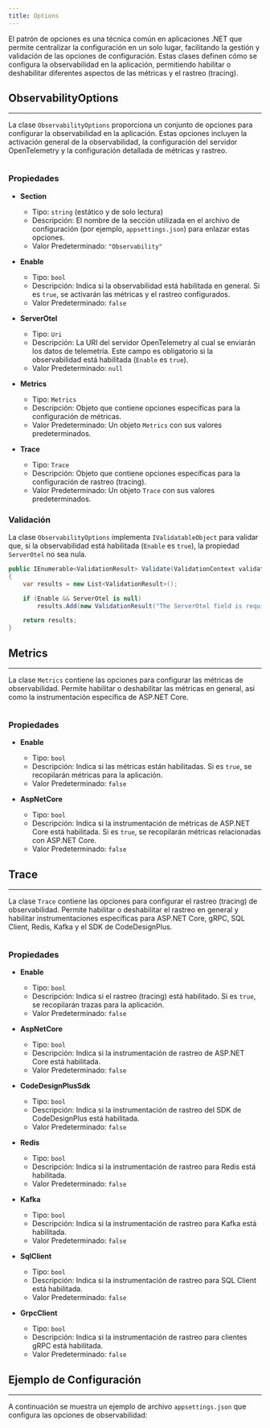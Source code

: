 ```yaml
---
title: Options
---
```



El patrón de opciones es una técnica común en aplicaciones .NET que permite centralizar la configuración en un solo lugar, facilitando la gestión y validación de las opciones de configuración. Estas clases definen cómo se configura la observabilidad en la aplicación, permitiendo habilitar o deshabilitar diferentes aspectos de las métricas y el rastreo (tracing).

## ObservabilityOptions
---

La clase `ObservabilityOptions` proporciona un conjunto de opciones para configurar la observabilidad en la aplicación. Estas opciones incluyen la activación general de la observabilidad, la configuración del servidor OpenTelemetry y la configuración detallada de métricas y rastreo.

```csharp url="packages/CodeDesignPlus.Net.Observability/src/CodeDesignPlus.Net.Observability.Abstractions/Options/ObservabilityOptions.cs"
```

### Propiedades

- **Section**
    - Tipo: `string` (estático y de solo lectura)
    - Descripción: El nombre de la sección utilizada en el archivo de configuración (por ejemplo, `appsettings.json`) para enlazar estas opciones.
    - Valor Predeterminado: `"Observability"`

- **Enable**
    - Tipo: `bool`
    - Descripción: Indica si la observabilidad está habilitada en general. Si es `true`, se activarán las métricas y el rastreo configurados.
    - Valor Predeterminado: `false`

- **ServerOtel**
    - Tipo: `Uri`
    - Descripción: La URI del servidor OpenTelemetry al cual se enviarán los datos de telemetría. Este campo es obligatorio si la observabilidad está habilitada (`Enable` es `true`).
    - Valor Predeterminado: `null`

- **Metrics**
    - Tipo: `Metrics`
    - Descripción: Objeto que contiene opciones específicas para la configuración de métricas.
    - Valor Predeterminado: Un objeto `Metrics` con sus valores predeterminados.

- **Trace**
    - Tipo: `Trace`
    - Descripción: Objeto que contiene opciones específicas para la configuración de rastreo (tracing).
    - Valor Predeterminado: Un objeto `Trace` con sus valores predeterminados.

### Validación

La clase `ObservabilityOptions` implementa `IValidatableObject` para validar que, si la observabilidad está habilitada (`Enable` es `true`), la propiedad `ServerOtel` no sea nula.

```csharp
public IEnumerable<ValidationResult> Validate(ValidationContext validationContext)
{
    var results = new List<ValidationResult>();

    if (Enable && ServerOtel is null)
        results.Add(new ValidationResult("The ServerOtel field is required.", new[] { nameof(ServerOtel) }));

    return results;
}
```

## Metrics
---

La clase `Metrics` contiene las opciones para configurar las métricas de observabilidad. Permite habilitar o deshabilitar las métricas en general, así como la instrumentación específica de ASP.NET Core.

```csharp url="packages/CodeDesignPlus.Net.Observability/src/CodeDesignPlus.Net.Observability.Abstractions/Options/Metrics.cs"
```

### Propiedades

- **Enable**
    - Tipo: `bool`
    - Descripción: Indica si las métricas están habilitadas. Si es `true`, se recopilarán métricas para la aplicación.
    - Valor Predeterminado: `false`

- **AspNetCore**
    - Tipo: `bool`
    - Descripción: Indica si la instrumentación de métricas de ASP.NET Core está habilitada. Si es `true`, se recopilarán métricas relacionadas con ASP.NET Core.
    - Valor Predeterminado: `false`

## Trace
---

La clase `Trace` contiene las opciones para configurar el rastreo (tracing) de observabilidad. Permite habilitar o deshabilitar el rastreo en general y habilitar instrumentaciones específicas para ASP.NET Core, gRPC, SQL Client, Redis, Kafka y el SDK de CodeDesignPlus.

```csharp url="packages/CodeDesignPlus.Net.Observability/src/CodeDesignPlus.Net.Observability.Abstractions/Options/Trace.cs"
```

### Propiedades

- **Enable**
    - Tipo: `bool`
    - Descripción: Indica si el rastreo (tracing) está habilitado. Si es `true`, se recopilarán trazas para la aplicación.
    - Valor Predeterminado: `false`

- **AspNetCore**
    - Tipo: `bool`
    - Descripción: Indica si la instrumentación de rastreo de ASP.NET Core está habilitada.
    - Valor Predeterminado: `false`

- **CodeDesignPlusSdk**
    - Tipo: `bool`
    - Descripción: Indica si la instrumentación de rastreo del SDK de CodeDesignPlus está habilitada.
    - Valor Predeterminado: `false`

- **Redis**
    - Tipo: `bool`
    - Descripción: Indica si la instrumentación de rastreo para Redis está habilitada.
    - Valor Predeterminado: `false`

- **Kafka**
    - Tipo: `bool`
    - Descripción: Indica si la instrumentación de rastreo para Kafka está habilitada.
    - Valor Predeterminado: `false`

- **SqlClient**
    - Tipo: `bool`
    - Descripción: Indica si la instrumentación de rastreo para SQL Client está habilitada.
    - Valor Predeterminado: `false`

- **GrpcClient**
    - Tipo: `bool`
    - Descripción: Indica si la instrumentación de rastreo para clientes gRPC está habilitada.
    - Valor Predeterminado: `false`

## Ejemplo de Configuración
---

A continuación se muestra un ejemplo de archivo `appsettings.json` que configura las opciones de observabilidad:

```json url="examples/CodeDesignPlus.Net.Observability.Sample/src/CodeDesignPlus.Net.Observability.Sample/appsettings.json"
```
